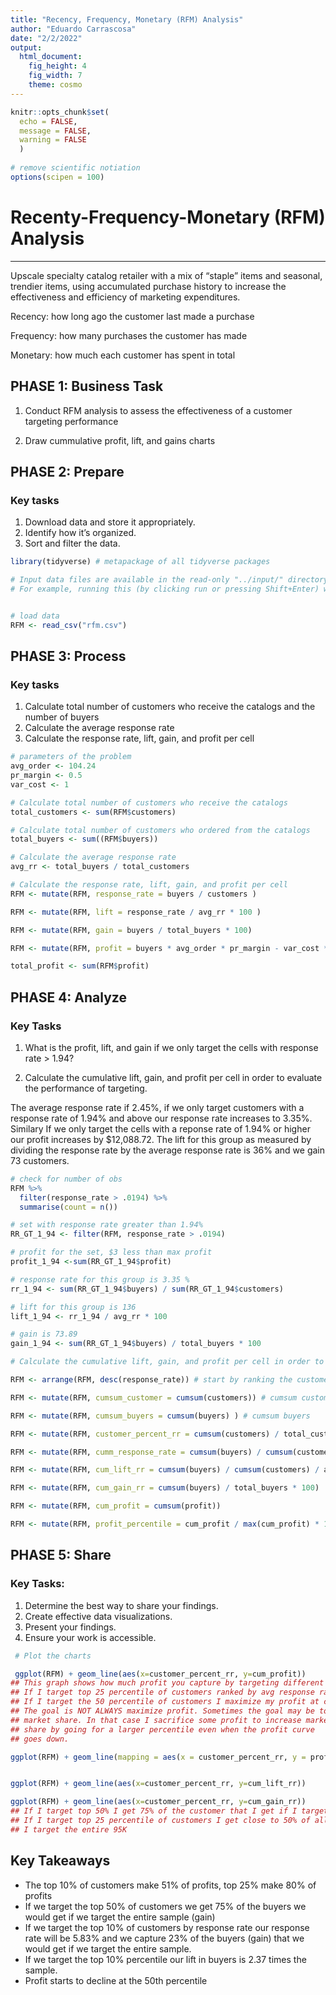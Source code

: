 ```yaml
---
title: "Recency, Frequency, Monetary (RFM) Analysis"
author: "Eduardo Carrascosa"
date: "2/2/2022"
output: 
  html_document:
    fig_height: 4
    fig_width: 7
    theme: cosmo
---
```



```r
knitr::opts_chunk$set(
  echo = FALSE,
  message = FALSE,
  warning = FALSE
  )
  
# remove scientific notiation
options(scipen = 100)
```

# Recenty-Frequency-Monetary (RFM) Analysis
______

Upscale specialty catalog retailer with a mix of “staple” items and seasonal, trendier items, using accumulated purchase history to increase the effectiveness and efficiency of marketing expenditures.

Recency: how long ago the customer last made a purchase

Frequency: how many purchases the customer has made  

Monetary: how much each customer has spent in total  


## PHASE 1: Business Task

 1. Conduct RFM analysis to assess the effectiveness of a customer targeting performance
 
 2. Draw cummulative profit, lift, and gains charts
 
## PHASE 2: Prepare

### Key tasks 

1. Download data and store it appropriately. 
2. Identify how it’s organized. 
3. Sort and filter the data.

```r
library(tidyverse) # metapackage of all tidyverse packages

# Input data files are available in the read-only "../input/" directory
# For example, running this (by clicking run or pressing Shift+Enter) will list all files under the input directory


# load data
RFM <- read_csv("rfm.csv")
```

##  PHASE 3: Process

### Key tasks
1. Calculate total number of customers who receive the catalogs and the number of buyers
2. Calculate the average response rate
3. Calculate the response rate, lift, gain, and profit per cell

```r
# parameters of the problem
avg_order <- 104.24
pr_margin <- 0.5
var_cost <- 1

# Calculate total number of customers who receive the catalogs
total_customers <- sum(RFM$customers)

# Calculate total number of customers who ordered from the catalogs
total_buyers <- sum((RFM$buyers))

# Calculate the average response rate
avg_rr <- total_buyers / total_customers

# Calculate the response rate, lift, gain, and profit per cell
RFM <- mutate(RFM, response_rate = buyers / customers )

RFM <- mutate(RFM, lift = response_rate / avg_rr * 100 )

RFM <- mutate(RFM, gain = buyers / total_buyers * 100)

RFM <- mutate(RFM, profit = buyers * avg_order * pr_margin - var_cost * customers) # complete the statement

total_profit <- sum(RFM$profit)
```

## PHASE 4: Analyze

### Key Tasks

1. What is the profit, lift, and gain if we only target the cells with response rate > 1.94?

2. Calculate the cumulative lift, gain, and profit per cell in order to evaluate the performance of targeting.

The average response rate if 2.45%, if we only target customers with a response rate 
of 1.94% and above our response rate increases to 3.35%. Similary If we only target 
the cells with a reponse rate of 1.94% or higher our profit increases by $12,088.72. 
The lift for this group as measured by dividing the response rate by the average 
response rate is 36% and we gain 73 customers.

```r
# check for number of obs
RFM %>%
  filter(response_rate > .0194) %>%
  summarise(count = n())

# set with response rate greater than 1.94%
RR_GT_1_94 <- filter(RFM, response_rate > .0194) 

# profit for the set, $3 less than max profit
profit_1_94 <-sum(RR_GT_1_94$profit)

# response rate for this group is 3.35 %
rr_1_94 <- sum(RR_GT_1_94$buyers) / sum(RR_GT_1_94$customers)

# lift for this group is 136
lift_1_94 <- rr_1_94 / avg_rr * 100

# gain is 73.89
gain_1_94 <- sum(RR_GT_1_94$buyers) / total_buyers * 100

# Calculate the cumulative lift, gain, and profit per cell in order to evaluate the performance of targeting

RFM <- arrange(RFM, desc(response_rate)) # start by ranking the customers by response rate

RFM <- mutate(RFM, cumsum_customer = cumsum(customers)) # cumsum customers

RFM <- mutate(RFM, cumsum_buyers = cumsum(buyers) ) # cumsum buyers

RFM <- mutate(RFM, customer_percent_rr = cumsum(customers) / total_customers * 100)

RFM <- mutate(RFM, cumm_response_rate = cumsum(buyers) / cumsum(customers)) # allows targeting by response rate percentile

RFM <- mutate(RFM, cum_lift_rr = cumsum(buyers) / cumsum(customers) / avg_rr * 100)

RFM <- mutate(RFM, cum_gain_rr = cumsum(buyers) / total_buyers * 100)

RFM <- mutate(RFM, cum_profit = cumsum(profit))

RFM <- mutate(RFM, profit_percentile = cum_profit / max(cum_profit) * 100)
```

## PHASE 5: Share

###  Key Tasks:
 1. Determine the best way to share your findings.
 2. Create effective data visualizations. 
 3. Present your findings. 
 4. Ensure your work is accessible.

```r

 # Plot the charts

 ggplot(RFM) + geom_line(aes(x=customer_percent_rr, y=cum_profit))
## This graph shows how much profit you capture by targeting different percentiles of the sample group. 
## If I target top 25 percentile of customers ranked by avg response rate I capture over 30K in profits. 
## If I target the 50 percentile of customers I maximize my profit at close to 40K
## The goal is NOT ALWAYS maximize profit. Sometimes the goal may be to increase
## market share. In that case I sacrifice some profit to increase market
## share by going for a larger percentile even when the profit curve
## goes down.

ggplot(RFM) + geom_line(mapping = aes(x = customer_percent_rr, y = profit_percentile ))


ggplot(RFM) + geom_line(aes(x=customer_percent_rr, y=cum_lift_rr))

ggplot(RFM) + geom_line(aes(x=customer_percent_rr, y=cum_gain_rr))
## If I target top 50% I get 75% of the customer that I get if I target the entire 95K sample.
## If I target top 25 percentile of customers I get close to 50% of all the customers I get if
## I target the entire 95K


```

## Key Takeaways

* The top 10% of customers make 51% of profits, top 25% make 80% of profits
* If we target the top 50% of customers we get 75% of the buyers we would get if we target the entire sample (gain)
* If we target the top 10% of customers by response rate our response rate will be 5.83% and we capture 23% of the buyers (gain) that we would get if we target the entire sample.
* If we target the top 10% percentile our lift in buyers is 2.37 times the sample.
* Profit starts to decline at the 50th percentile 